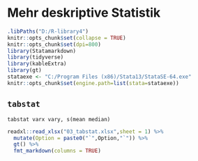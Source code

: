 # Mehr deskriptive Statistik {#desc2} 

```r
.libPaths("D:/R-library4")
knitr::opts_chunk$set(collapse = TRUE)
knitr::opts_chunk$set(dpi=800)
library(Statamarkdown)
library(tidyverse)
library(kableExtra)
library(gt)
stataexe <- "C:/Program Files (x86)/Stata13/StataSE-64.exe"
knitr::opts_chunk$set(engine.path=list(stata=stataexe))
```

## `tabstat` 
`tabstat varx vary, s(mean median)`

```r
readxl::read_xlsx("03_tabstat.xlsx",sheet = 1) %>% 
  mutate(Option = paste0("`",Option,"`")) %>% 
  gt() %>% 
  fmt_markdown(columns = TRUE) 
```
